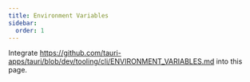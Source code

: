 ```yaml
---
title: Environment Variables
sidebar:
  order: 1
---
```



<Stub>

Integrate https://github.com/tauri-apps/tauri/blob/dev/tooling/cli/ENVIRONMENT_VARIABLES.md into this page.

</Stub>
